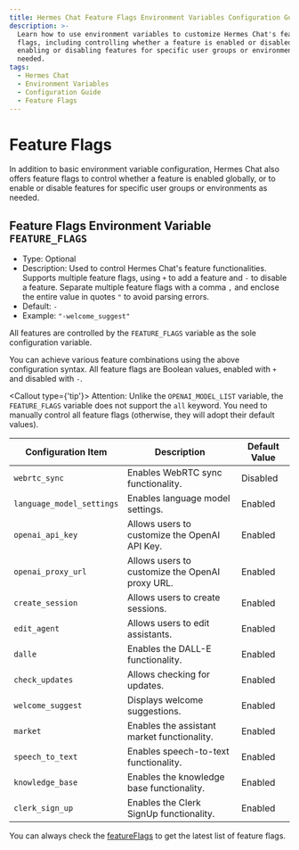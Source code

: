 ```yaml
---
title: Hermes Chat Feature Flags Environment Variables Configuration Guide
description: >-
  Learn how to use environment variables to customize Hermes Chat's feature
  flags, including controlling whether a feature is enabled or disabled, or
  enabling or disabling features for specific user groups or environments as
  needed.
tags:
  - Hermes Chat
  - Environment Variables
  - Configuration Guide
  - Feature Flags
---
```


# Feature Flags

In addition to basic environment variable configuration, Hermes Chat also offers feature flags to control whether a feature is enabled globally, or to enable or disable features for specific user groups or environments as needed.

## Feature Flags Environment Variable `FEATURE_FLAGS`

- Type: Optional
- Description: Used to control Hermes Chat's feature functionalities. Supports multiple feature flags, using `+` to add a feature and `-` to disable a feature. Separate multiple feature flags with a comma `,` and enclose the entire value in quotes `"` to avoid parsing errors.
- Default: `-`
- Example: `"-welcome_suggest"`

All features are controlled by the `FEATURE_FLAGS` variable as the sole configuration variable.

You can achieve various feature combinations using the above configuration syntax. All feature flags are Boolean values, enabled with `+` and disabled with `-`.

<Callout type={'tip'}>
  Attention: Unlike the `OPENAI_MODEL_LIST` variable, the `FEATURE_FLAGS` variable does not support
  the `all` keyword. You need to manually control all feature flags (otherwise, they will adopt
  their default values).
</Callout>

| Configuration Item        | Description                                     | Default Value |
| ------------------------- | ----------------------------------------------- | ------------- |
| `webrtc_sync`             | Enables WebRTC sync functionality.              | Disabled      |
| `language_model_settings` | Enables language model settings.                | Enabled       |
| `openai_api_key`          | Allows users to customize the OpenAI API Key.   | Enabled       |
| `openai_proxy_url`        | Allows users to customize the OpenAI proxy URL. | Enabled       |
| `create_session`          | Allows users to create sessions.                | Enabled       |
| `edit_agent`              | Allows users to edit assistants.                | Enabled       |
| `dalle`                   | Enables the DALL-E functionality.               | Enabled       |
| `check_updates`           | Allows checking for updates.                    | Enabled       |
| `welcome_suggest`         | Displays welcome suggestions.                   | Enabled       |
| `market`                  | Enables the assistant market functionality.     | Enabled       |
| `speech_to_text`          | Enables speech-to-text functionality.           | Enabled       |
| `knowledge_base`          | Enables the knowledge base functionality.       | Enabled       |
| `clerk_sign_up`           | Enables the Clerk SignUp functionality.         | Enabled       |

You can always check the [featureFlags](https://github.com/hermeslabs/lobe-chat/blob/main/src/config/featureFlags/schema.ts) to get the latest list of feature flags.
